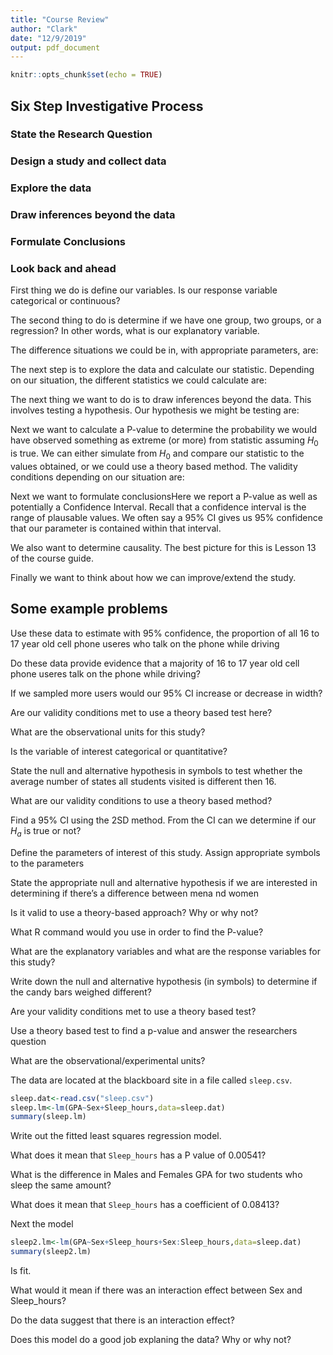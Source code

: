 ```yaml
---
title: "Course Review"
author: "Clark"
date: "12/9/2019"
output: pdf_document
---
```


```r
knitr::opts_chunk$set(echo = TRUE)
```

## Six Step Investigative Process

### State the Research Question

### Design a study and collect data

### Explore the data

### Draw inferences beyond the data

### Formulate Conclusions

### Look back and ahead


First thing we do is define our variables.  Is our response variable categorical or continuous?

The second thing to do is determine if we have one group, two groups, or a regression?  In other words, what is our explanatory variable.

The difference situations we could be in, with appropriate parameters, are:


\vspace{2.in}

The next step is to explore the data and calculate our statistic.  Depending on our situation, the different statistics we could calculate are:


\vspace{2.in}

The next thing we want to do is to draw inferences beyond the data.  This involves testing a hypothesis.  Our hypothesis we might be testing are:


\vspace{2.in}

Next we want to calculate a P-value to determine the probability we would have observed something as extreme (or more) from statistic assuming $H_0$ is true.  We can either simulate from $H_0$ and compare our statistic to the values obtained, or we could use a theory based method.  The validity conditions depending on our situation are:

\vspace{2.in}

Next we want to formulate conclusionsHere we report a P-value as well as potentially a Confidence Interval.  Recall that a confidence interval is the range of plausable values.  We often say a 95\% CI gives us 95\% confidence that our parameter is contained within that interval.

We also want to determine causality.  The best picture for this is Lesson 13 of the course guide.

Finally we want to think about how we can improve/extend the study.

## Some example problems

\textit{A Pew Research survey of nationally representative 242 cell phone useres, ages 16 to 17 years, found that 126 had talked on the phone while driving.}

Use these data to estimate with 95\% confidence, the proportion of all 16 to 17 year old cell phone useres who talk on the phone while driving


Do these data provide evidence that a majority of 16 to 17 year old cell phone useres talk on the phone while driving?


If we sampled more users would our 95\% CI increase or decrease in width?

Are our validity conditions met to use a theory based test here?


\textit{On average Americans have visited 16 states in the United States.  In a survey of 50 students, I found the average number of states the students had visited to be 9.48 and the standard deviation to be 7.13}

What are the observational units for this study?

Is the variable of interest categorical or quantitative?

State the null and alternative hypothesis in symbols to test whether the average number of states all students visited is different then 16.

What are our validity conditions to use a theory based method?

Find a 95\% CI using the 2SD method.  From the CI can we determine if our $H_a$ is true or not?

\textit{From a 2013 Gallup poll that asked randomly selected US adults whether they wanted to stay at their current body weight or change, of 562 men surveyed, 242 wanted to stay at their current weight, whereas of the 477 women surveyed, 172 wanted to stay at their current weight.}

Define the parameters of interest of this study.  Assign appropriate symbols to the parameters

State the appropriate null and alternative hypothesis if we are interested in determining if there's a difference between mena nd women

Is it valid to use a theory-based approach?  Why or why not?

What R command would you use in order to find the P-value?

\textit{On the blackboard site there's a file called `candy.txt`.  Use this to answer the following questions.  Researchers were interested in whether Payday or Mounds candy bars weighed differently, so they randomly selected 20 of each variety and weighed them.  }

What are the explanatory variables and what are the response variables for this study?

Write down the null and alternative hypothesis (in symbols) to determine if the candy bars weighed different?

Are your validity conditions met to use a theory based test?

Use a theory based test to find a p-value and answer the researchers question

\textit{A team of reserachers investigated whether hours slept or gender impacted a students GPA}


What are the observational/experimental units?

The data are located at the blackboard site in a file called `sleep.csv`.  

```r
sleep.dat<-read.csv("sleep.csv")
sleep.lm<-lm(GPA~Sex+Sleep_hours,data=sleep.dat)
summary(sleep.lm)
```

Write out the fitted least squares regression model.


What does it mean that `Sleep_hours` has a P value of 0.00541?


What is the difference in Males and Females GPA for two students who sleep the same amount?

What does it mean that `Sleep_hours` has a coefficient of 0.08413?


Next the model


```r
sleep2.lm<-lm(GPA~Sex+Sleep_hours+Sex:Sleep_hours,data=sleep.dat)
summary(sleep2.lm)
```

Is fit.


What would it mean if there was an interaction effect between Sex and Sleep_hours?

Do the data suggest that there is an interaction effect?


Does this model do a good job explaning the data?  Why or why not?
